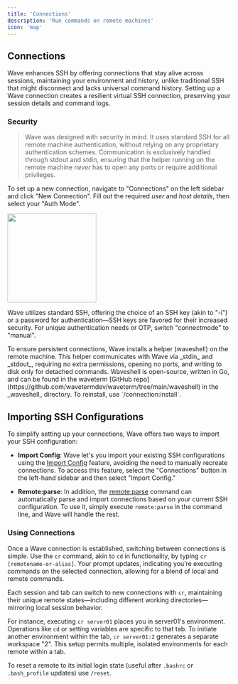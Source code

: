 ```yaml
---
title: 'Connections'
description: 'Run commands on remote machines'
icon: 'map'
---
```

## Connections
Wave enhances SSH by offering connections that stay alive across sessions, maintaining your environment and history, unlike traditional SSH that might disconnect and lacks universal command history. Setting up a Wave connection creates a resilient virtual SSH connection, preserving your session details and command logs.

### Security
> Wave was designed with security in mind. It uses standard SSH for all remote machine authentication, without relying on any proprietary authentication schemes. Communication is exclusively handled through stdout and stdin, ensuring that the helper running on the remote machine _never_ has to open any ports or require additional privileges.

To set up a new connection, navigate to "Connections" on the left sidebar and click "New Connection". Fill out the required _user_ and _host details_, then select your "Auth Mode".

<img height="200" src="/images/connections.gif" />

Wave utilizes standard SSH, offering the choice of an SSH key (akin to "-i") or a password for authentication—SSH keys are favored for their increased security. For unique authentication needs or OTP, switch "connectmode" to "manual".

<Tip>
To ensure persistent connections, Wave installs a helper (waveshell) on the remote machine. This helper communicates with Wave via _stdin_ and _stdout_, requiring no extra permissions, opening no ports, and writing to disk only for detached commands. Waveshell is open-source, written in Go, and can be found in the waveterm [GitHub repo](https://github.com/wavetermdev/waveterm/tree/main/waveshell) in the _waveshell_ directory. To reinstall, use `/connection:install`.
</Tip>

## Importing SSH Configurations

To simplify setting up your connections, Wave offers two ways to import your SSH configuration:

- **Import Config**: Wave let's you import your existing SSH configurations using the [Import Config](/features/sshconfig-imports) feature, avoiding the need to manually recreate connections. To access this feature, select the "Connections" button in the left-hand sidebar and then select "Import Config."

- **Remote:parse**: In addition, the [remote:parse](/reference/slashcommands#remote-parse) command can automatically parse and import connections based on your current SSH configuration. To use it, simply execute `remote:parse` in the command line, and Wave will handle the rest.

### Using Connections

Once a Wave connection is established, switching between connections is simple. Use the `cr` command, akin to `cd` in functionality, by typing `cr [remotename-or-alias]`. Your prompt updates, indicating you’re executing commands on the selected connection, allowing for a blend of local and remote commands.

Each session and tab can switch to new connections with `cr`, maintaining their unique remote states—including different working directories—mirroring local session behavior.

For instance, executing `cr server01` places you in server01's environment. Operations like `cd` or setting variables are specific to that tab. To initiate another environment within the tab, `cr server01:2` generates a separate workspace "2". This setup permits multiple, isolated environments for each remote within a tab.

To reset a remote to its initial login state (useful after `.bashrc` or `.bash_profile` updates) use `/reset`.